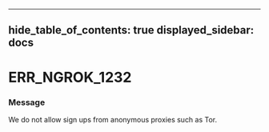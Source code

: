 

---
hide_table_of_contents: true
displayed_sidebar: docs
---


# ERR_NGROK_1232

### Message
We do not allow sign ups from anonymous proxies such as Tor.

<ErrorDetails error="err_ngrok_1232" />



